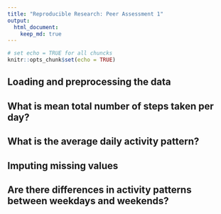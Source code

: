 ```yaml
---
title: "Reproducible Research: Peer Assessment 1"
output: 
  html_document:
    keep_md: true
---
```



```r
# set echo = TRUE for all chuncks
knitr::opts_chunk$set(echo = TRUE)
```


## Loading and preprocessing the data



## What is mean total number of steps taken per day?



## What is the average daily activity pattern?



## Imputing missing values



## Are there differences in activity patterns between weekdays and weekends?
